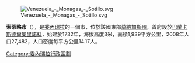 [[Image:Venezuela_-_Monagas_-_Sotillo.svg|right]]

'''索蒂略市'''（{{lang-es|Municipio Sotillo}}），是[[委內瑞拉|委內瑞拉]]的一個市，位於該國東部[[莫納加斯州|莫納加斯州]]，首府設於[[巴蘭卡斯德爾奧里諾科|巴蘭卡斯德爾奧里諾科]]，始建於1732年，海拔高度3米，面積1,939平方公里，2008年人口27,482，人口密度每平方公里14.17人。

{{Venezuela-geo-stub}}
[[Category:委內瑞拉行政區劃|Category:委內瑞拉行政區劃]]